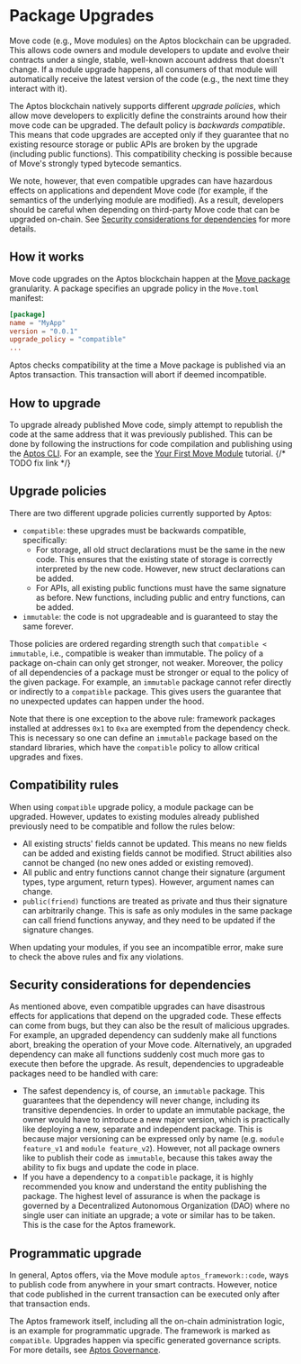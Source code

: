 
# Package Upgrades

Move code (e.g., Move modules) on the Aptos blockchain can be upgraded. This
allows code owners and module developers to update and evolve their contracts
under a single, stable, well-known account address that doesn't change. If a
module upgrade happens, all consumers of that module will automatically receive
the latest version of the code (e.g., the next time they interact with it).

The Aptos blockchain natively supports different _upgrade policies_, which allow
move developers to explicitly define the constraints around how their move code
can be upgraded. The default policy is _backwards compatible_. This means that
code upgrades are accepted only if they guarantee that no existing resource storage
or public APIs are broken by the upgrade (including public functions).
This compatibility checking is possible because of Move's strongly typed bytecode
semantics.

We note, however, that even compatible upgrades can have hazardous effects on
applications and dependent Move code (for example, if the semantics of the underlying
module are modified). As a result, developers should be careful when depending on
third-party Move code that can be upgraded on-chain. See
[Security considerations for dependencies](#security-considerations-for-dependencies)
for more details.

## How it works

Move code upgrades on the Aptos blockchain happen at the [Move package](packages.mdx)
granularity. A package specifies an upgrade policy in the `Move.toml` manifest:

```toml
[package]
name = "MyApp"
version = "0.0.1"
upgrade_policy = "compatible"
...
```

<Callout type="info">
Aptos checks compatibility at the time a Move package is published via an Aptos transaction. This transaction will abort if deemed incompatible.
</Callout>

## How to upgrade

To upgrade already published Move code, simply attempt to republish the code at
the same address that it was previously published. This can be done by following the
instructions for code compilation and publishing using the
[Aptos CLI](../../../cli/use-cli/working-with-move-contracts.mdx). For an example,
see the [Your First Move Module](../../tutorials/first-move-module.mdx) tutorial. {/* TODO fix link */}

## Upgrade policies

There are two different upgrade policies currently supported by Aptos:

- `compatible`: these upgrades must be backwards compatible, specifically:
  - For storage, all old struct declarations must be the same in
    the new code. This ensures that the existing state of storage is
    correctly interpreted by the new code. However, new struct declarations
    can be added.
  - For APIs, all existing public functions must have the same signature as
    before. New functions, including public and entry functions, can be added.
- `immutable`: the code is not upgradeable and is guaranteed to stay the same
  forever.

Those policies are ordered regarding strength such that `compatible < immutable`,
i.e., compatible is weaker than immutable. The policy of a package on-chain can
only get stronger, not weaker. Moreover, the policy of all dependencies of a
package must be stronger or equal to the policy of the given package. For example,
an `immutable` package cannot refer directly or indirectly to a `compatible` package.
This gives users the guarantee that no unexpected updates can happen under the hood.

Note that there is one exception to the above rule: framework packages
installed at addresses `0x1` to `0xa` are exempted from the dependency check.
This is necessary so one can define an `immutable` package based on the standard
libraries, which have the `compatible` policy to allow critical upgrades and fixes.

## Compatibility rules

When using `compatible` upgrade policy, a module package can be upgraded. However, updates to existing modules already
published previously need to be compatible and follow the rules below:

- All existing structs' fields cannot be updated. This means no new fields can be added and existing fields cannot be
  modified. Struct abilities also cannot be changed (no new ones added or existing removed).
- All public and entry functions cannot change their signature (argument types, type argument, return types). However,
  argument names can change.
- `public(friend)` functions are treated as private and thus their signature can arbitrarily change. This is safe as
  only modules in the same package can call friend functions anyway, and they need to be updated if the signature changes.

When updating your modules, if you see an incompatible error, make sure to check the above rules and fix any violations.

## Security considerations for dependencies

As mentioned above, even compatible upgrades can have disastrous effects for
applications that depend on the upgraded code. These effects can come from bugs,
but they can also be the result of malicious upgrades. For example,
an upgraded dependency can suddenly make all functions abort, breaking the
operation of your Move code. Alternatively, an upgraded dependency can make
all functions suddenly cost much more gas to execute then before the upgrade.
As result, dependencies to upgradeable packages need to be handled with care:

- The safest dependency is, of course, an `immutable` package. This guarantees
  that the dependency will never change, including its transitive dependencies.
  In order to update an immutable package, the owner would have to introduce a
  new major version, which is practically like deploying a new, separate
  and independent package. This is because major versioning can be expressed
  only by name (e.g. `module feature_v1` and `module feature_v2`). However,
  not all package owners like to publish their code as `immutable`, because this
  takes away the ability to fix bugs and update the code in place.
- If you have a dependency to a `compatible` package, it is highly
  recommended you know and understand the entity publishing the package.
  The highest level of assurance is when the package is governed by a
  Decentralized Autonomous Organization (DAO) where no single user can initiate
  an upgrade; a vote or similar has to be taken. This is the case for the Aptos
  framework.

## Programmatic upgrade

In general, Aptos offers, via the Move module `aptos_framework::code`,
ways to publish code from anywhere in your smart contracts. However,
notice that code published in the current transaction can be executed
only after that transaction ends.

The Aptos framework itself, including all the on-chain administration logic, is
an example for programmatic upgrade. The framework is marked as `compatible`.
Upgrades happen via specific generated governance scripts. For more details,
see [Aptos Governance](../../../../network/blockchain/governance.mdx).

